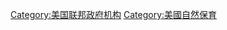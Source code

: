 {{Commonscat|National Park Service}}

[[Category:美国联邦政府机构|Category:美国联邦政府机构]]
[[Category:美國自然保育|Category:美國自然保育]]